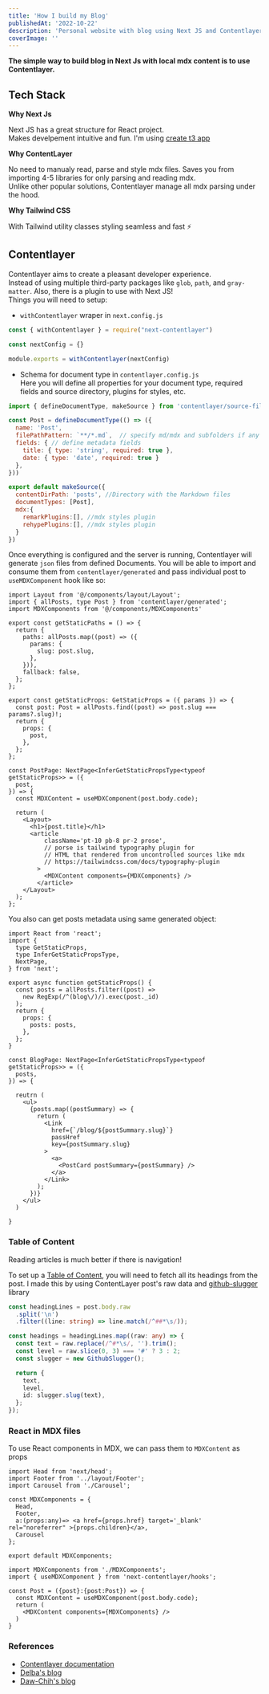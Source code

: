 ```yaml
---
title: 'How I build my Blog'
publishedAt: '2022-10-22'
description: 'Personal website with blog using Next JS and Contentlayer SDK'
coverImage: ''
---
```


**The simple way to build blog in Next Js with local mdx content is to use Contentlayer.**

## Tech Stack

<blockquote className="with-icons">
  <div className="not-prose mt-2 text-4xl">
    <TechIcons techs={['nextjs', 'tailwindcss', 'contentlayer']} />
  </div>
</blockquote>

**Why Next Js**

Next JS has a great structure for React project.\
Makes develpement intuitive and fun.
I'm using [create t3 app](https://init.tips/) 

**Why ContentLayer**

No need to manualy read, parse and style mdx files.
Saves you from importing 4-5 libraries for only parsing and reading mdx.\
Unlike other popular solutions, Contentlayer manage all mdx parsing under the hood.

**Why Tailwind CSS**

With Tailwind utility classes styling seamless and fast ⚡

## Contentlayer

Contentlayer aims to create a pleasant developer experience.\
Instead of using multiple third-party packages like `glob`, `path`, and `gray-matter`.
Also, there is a plugin to use with Next JS!\
Things you will need to setup:

- `withContentlayer` wraper in `next.config.js`

```javascript:next.config.js showLineNumbers
const { withContentlayer } = require("next-contentlayer")

const nextConfig = {}

module.exports = withContentlayer(nextConfig)
```

- Schema for document type in `contentlayer.config.js`\
  Here you will define all properties for your document type, required fields and source directory, plugins for styles, etc.

```javascript:contentlayer.config.js showLineNumbers
import { defineDocumentType, makeSource } from 'contentlayer/source-files'

const Post = defineDocumentType(() => ({
  name: 'Post',
  filePathPattern: `**/*.md`,  // specify md/mdx and subfolders if any
  fields: { // define metadata fields
    title: { type: 'string', required: true },
    date: { type: 'date', required: true }
  },
}))

export default makeSource({
  contentDirPath: 'posts', //Directory with the Markdown files
  documentTypes: [Post],
  mdx:{
    remarkPlugins:[], //mdx styles plugin
    rehypePlugins:[], //mdx styles plugin
  }
})
```

Once everything is configured and the server is running, Contentlayer will generate `json` files
from defined Documents.
You will be able to import and consume them from `contentlayer/generated`
and pass individual post to `useMDXComponent` hook like so:

```typescript:[slug].tsx showLineNumbers
import Layout from '@/components/layout/Layout';
import { allPosts, type Post } from 'contentlayer/generated';
import MDXComponents from '@/components/MDXComponents'

export const getStaticPaths = () => {
  return {
    paths: allPosts.map((post) => ({
      params: {
        slug: post.slug,
      },
    })),
    fallback: false,
  };
};

export const getStaticProps: GetStaticProps = ({ params }) => {
  const post: Post = allPosts.find((post) => post.slug === params?.slug)!;
  return {
    props: {
      post,
    },
  };
};

const PostPage: NextPage<InferGetStaticPropsType<typeof getStaticProps>> = ({
  post,
}) => {
  const MDXContent = useMDXComponent(post.body.code);

  return (
    <Layout>
      <h1>{post.title}</h1>
      <article
          className='pt-10 pb-8 pr-2 prose',
          // porse is tailwind typography plugin for
          // HTML that rendered from uncontrolled sources like mdx
          // https://tailwindcss.com/docs/typography-plugin
        >
          <MDXContent components={MDXComponents} />
        </article>
    </Layout>
  );
};
```

You also can get posts metadata using same generated object:
```typescript:Blog.tsx showLineNumbers
import React from 'react';
import {
  type GetStaticProps,
  type InferGetStaticPropsType,
  NextPage,
} from 'next';

export async function getStaticProps() {
  const posts = allPosts.filter((post) =>
    new RegExp(/^(blog\/)/).exec(post._id)
  );
  return {
    props: {
      posts: posts,
    },
  };
}

const BlogPage: NextPage<InferGetStaticPropsType<typeof getStaticProps>> = ({
  posts,
}) => {

  reutrn (
    <ul>
      {posts.map((postSummary) => {
        return (
          <Link
            href={`/blog/${postSummary.slug}`}
            passHref
            key={postSummary.slug}
          >
            <a>
              <PostCard postSummary={postSummary} />
            </a>
          </Link>
        );
      })}
    </ul>
  )

}
```

### Table of Content

Reading articles is much better if there is navigation!

To set up a [Table of Content](https://github.com/useinov12/ruslanuseinov.com/blob/main/src/components/content/PostLayout.tsx),
you will need to fetch all its headings from the post.
I made this by using ContentLayer post's raw data and
[github-slugger](https://www.npmjs.com/package/github-slugger) library

```typescript showLineNumbers
const headingLines = post.body.raw
  .split('\n')
  .filter((line: string) => line.match(/^##*\s/));

const headings = headingLines.map((raw: any) => {
  const text = raw.replace(/^#*\s/, '').trim();
  const level = raw.slice(0, 3) === '#' ? 3 : 2;
  const slugger = new GithubSlugger();

  return {
    text,
    level,
    id: slugger.slug(text),
  };
});
```

### React in MDX files

To use React components in MDX, we can pass them to `MDXContent` as props

```typescript:MDXComponents.tsx showLineNumbers
import Head from 'next/head';
import Footer from '../layout/Footer';
import Carousel from './Carousel';

const MDXComponents = {
  Head,
  Footer,
  a:(props:any)=> <a href={props.href} target='_blank' rel="noreferrer" >{props.children}</a>,
  Carousel
};

export default MDXComponents;
```

```javascript:Post.tsx showLineNumbers
import MDXComponents from './MDXComponents';
import { useMDXComponent } from 'next-contentlayer/hooks';

const Post = ({post}:{post:Post}) => {
  const MDXContent = useMDXComponent(post.body.code);
  return (
    <MDXContent components={MDXComponents} />
  )
}
```

### References

- [Contentlayer documentation](https://www.contentlayer.dev/)
- [Delba's blog](https://delba.dev/blog/next-blog-structured-mdx-content-with-contentlayer)
- [Daw-Chih's blog](https://dawchihliou.github.io/articles/build-better-nextjs-static-sites-with-mdx-and-contentlayer)
